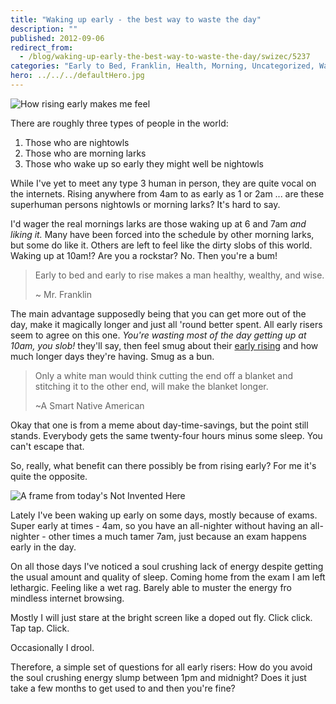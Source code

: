 ```yaml
---
title: "Waking up early - the best way to waste the day"
description: ""
published: 2012-09-06
redirect_from:
  - /blog/waking-up-early-the-best-way-to-waste-the-day/swizec/5237
categories: "Early to Bed, Franklin, Health, Morning, Uncategorized, Waking up early"
hero: ../../../defaultHero.jpg
---
```


![How rising early makes me feel](https://swizec.com/wp-content/uploads/2012/09/nothingproductiveallday.gif "How rising early makes me feel")

There are roughly three types of people in the world:

1.  Those who are nightowls
2.  Those who are morning larks
3.  Those who wake up so early they might well be nightowls

While I've yet to meet any type 3 human in person, they are quite vocal on the internets. Rising anywhere from 4am to as early as 1 or 2am ... are these superhuman persons nightowls or morning larks? It's hard to say.

I'd wager the real mornings larks are those waking up at 6 and 7am _and liking it._ Many have been forced into the schedule by other morning larks, but some do like it. Others are left to feel like the dirty slobs of this world. Waking up at 10am!? Are you a rockstar? No. Then you're a bum!

> Early to bed and early to rise makes a man healthy, wealthy, and wise.
>
> ~ Mr. Franklin

The main advantage supposedly being that you can get more out of the day, make it magically longer and just all 'round better spent. All early risers seem to agree on this one. _You're wasting most of the day getting up at 10am, you slob!_ they'll say, then feel smug about their [early rising](http://en.wikipedia.org/wiki/Waking_up_early "Waking up early") and how much longer days they're having. Smug as a bun.

> Only a white man would think cutting the end off a blanket and stitching it to the other end, will make the blanket longer.
>
> ~A Smart Native American

Okay that one is from a meme about day-time-savings, but the point still stands. Everybody gets the same twenty-four hours minus some sleep. You can't escape that.

So, really, what benefit can there possibly be from rising early? For me it's quite the opposite.

![A frame from today's Not Invented Here](https://swizec.com/wp-content/uploads/2012/09/notinventedhere.png "A frame from today's Not Invented Here")

Lately I've been waking up early on some days, mostly because of exams. Super early at times - 4am, so you have an all-nighter without having an all-nighter - other times a much tamer 7am, just because an exam happens early in the day.

On all those days I've noticed a soul crushing lack of energy despite getting the usual amount and quality of sleep. Coming home from the exam I am left lethargic. Feeling like a wet rag. Barely able to muster the energy fro mindless internet browsing.

Mostly I will just stare at the bright screen like a doped out fly. Click click. Tap tap. Click.

Occasionally I drool.

Therefore, a simple set of questions for all early risers: How do you avoid the soul crushing energy slump between 1pm and midnight? Does it just take a few months to get used to and then you're fine?

